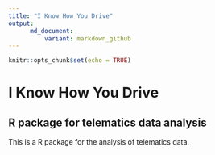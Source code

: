 ```yaml
---
title: "I Know How You Drive"
output:
      md_document:
          variant: markdown_github
---
```


```r
knitr::opts_chunk$set(echo = TRUE)
```

# I Know How You Drive

## R package for telematics data analysis

This is a R package for the analysis of telematics data.
